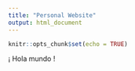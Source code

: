 ---
title: "Personal Website"
output: html_document
---
```{r setup, include=FALSE}
knitr::opts_chunk$set(echo = TRUE)
```

¡ Hola mundo !